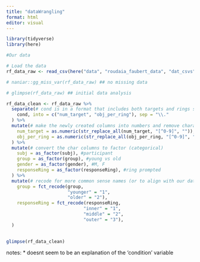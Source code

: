 ```yaml
---
title: "dataWrangling"
format: html
editor: visual
---
```


```r
library(tidyverse)
library(here)
```

```r
#Our data

```




```r
# Load the data
rf_data_raw <- read_csv(here("data", "roudaia_faubert_data", "dat_csvs", "sub-ALL_task-motc.csv"))

# naniar::gg_miss_var(rf_data_raw) ## no missing data

# glimpse(rf_data_raw) ## initial data analysis

rf_data_clean <- rf_data_raw %>%
  separate(# cond is in a format that includes both targets and rings so i seperate this
    cond, into = c("num_target", "obj_per_ring"), sep = "\\."
  ) %>%
  mutate(# make the newly created columns into numbers and remove characters
    num_target = as.numeric(str_replace_all(num_target, "[^0-9]", "")),
    obj_per_ring = as.numeric(str_replace_all(obj_per_ring, "[^0-9]", ""))
  ) %>%
  mutate(# convert the char columns to factor (categorical)
    subj = as_factor(subj), #participant
    group = as_factor(group), #young vs old
    gender = as_factor(gender), #M, F
    responseRing = as_factor(responseRing), #ring prompted
  ) %>%
  mutate(# recode for more common sense names (or to align with our data in future)
    group = fct_recode(group,
                       "younger" = "1",
                       "older" = "2"),
    responseRing = fct_recode(responseRing,
                             "inner" = "1",
                             "middle" = "2",
                             "outer" = "3"),
  )
  

glimpse(rf_data_clean)
```
notes:
* doesnt seem to be an explanation of the 'condition' variable